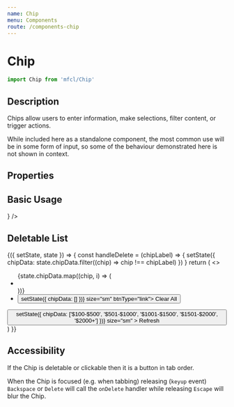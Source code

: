 ```yaml
---
name: Chip
menu: Components
route: /components-chip
---
```



# Chip

```javascript
import Chip from 'mfcl/Chip'
```

## Description

Chips allow users to enter information, make selections, filter content, or trigger actions.

While included here as a standalone component, the most common use will be in some form of input, so some of the behaviour demonstrated here is not shown in context.

## Properties

<Props of={Chip} />

## Basic Usage

<Playground>
  <Chip label="Outlined" variant="outlined" />
  <Chip label="Default" variant="default" />
  <Chip label="Filled" variant="filled" />
  <Chip label="Check Icon" rightIcon={<Check />} />
  <Chip label="Small" size="sm" />
  <Chip label="Medium" size="md" />
</Playground>

## Deletable List

<Playground>
  <Component
    initialState={{
      chipData: ['$100-$500', '$501-$1000', '$1001-$1500', '$1501-$2000', '$2000+']
    }}
  >
    {({ setState, state }) => {
      const handleDelete = (chipLabel) => {
        setState({ chipData: state.chipData.filter((chip) => chip !== chipLabel) })
      }
      return (
        <>
          <ul style={{ display: 'flex', alignItems: 'center', flexWrap: 'wrap', listStyle: 'none' }}>
            {state.chipData.map((chip, i) => (
              <li key={chip}>
                <Chip label={chip} onDelete={handleDelete} />
              </li>
            ))}
            <li>
              <Button onClick={() => setState({ chipData: [] })} size="sm" btnType="link">
                Clear All
              </Button>
            </li>
          </ul>
          <Button
            onClick={() => setState({ chipData: ['$100-$500', '$501-$1000', '$1001-$1500', '$1501-$2000', '$2000+'] })}
            size="sm"
          >
            Refresh
          </Button>
        </>
      )
    }}
  </Component>
</Playground>

## Accessibility

If the Chip is deletable or clickable then it is a button in tab order.

When the Chip is focused (e.g. when tabbing) releasing (`keyup` event) `Backspace` or `Delete` will call the `onDelete` handler while releasing `Escape` will blur the Chip.
